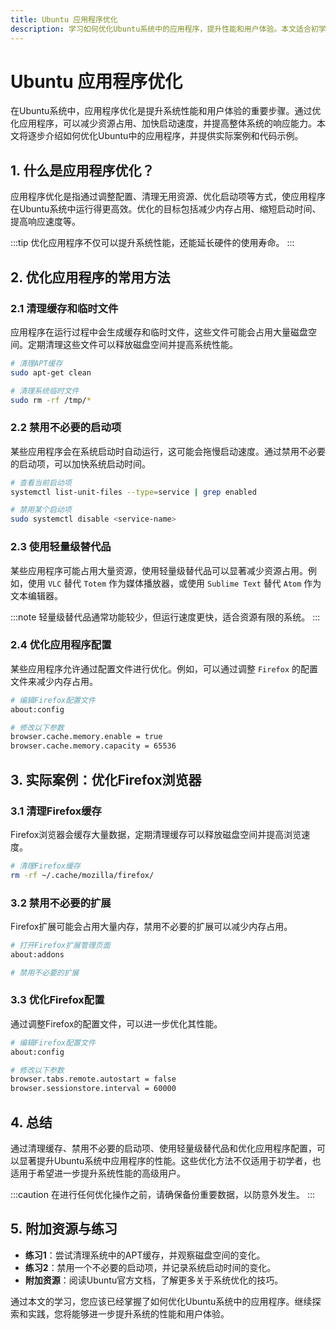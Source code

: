 ```yaml
---
title: Ubuntu 应用程序优化
description: 学习如何优化Ubuntu系统中的应用程序，提升性能和用户体验。本文适合初学者，涵盖基础概念、实际案例和代码示例。
---
```


# Ubuntu 应用程序优化

在Ubuntu系统中，应用程序优化是提升系统性能和用户体验的重要步骤。通过优化应用程序，可以减少资源占用、加快启动速度，并提高整体系统的响应能力。本文将逐步介绍如何优化Ubuntu中的应用程序，并提供实际案例和代码示例。

## 1. 什么是应用程序优化？

应用程序优化是指通过调整配置、清理无用资源、优化启动项等方式，使应用程序在Ubuntu系统中运行得更高效。优化的目标包括减少内存占用、缩短启动时间、提高响应速度等。

:::tip
优化应用程序不仅可以提升系统性能，还能延长硬件的使用寿命。
:::

## 2. 优化应用程序的常用方法

### 2.1 清理缓存和临时文件

应用程序在运行过程中会生成缓存和临时文件，这些文件可能会占用大量磁盘空间。定期清理这些文件可以释放磁盘空间并提高系统性能。

```bash
# 清理APT缓存
sudo apt-get clean

# 清理系统临时文件
sudo rm -rf /tmp/*
```

### 2.2 禁用不必要的启动项

某些应用程序会在系统启动时自动运行，这可能会拖慢启动速度。通过禁用不必要的启动项，可以加快系统启动时间。

```bash
# 查看当前启动项
systemctl list-unit-files --type=service | grep enabled

# 禁用某个启动项
sudo systemctl disable <service-name>
```

### 2.3 使用轻量级替代品

某些应用程序可能占用大量资源，使用轻量级替代品可以显著减少资源占用。例如，使用 `VLC` 替代 `Totem` 作为媒体播放器，或使用 `Sublime Text` 替代 `Atom` 作为文本编辑器。

:::note
轻量级替代品通常功能较少，但运行速度更快，适合资源有限的系统。
:::

### 2.4 优化应用程序配置

某些应用程序允许通过配置文件进行优化。例如，可以通过调整 `Firefox` 的配置文件来减少内存占用。

```bash
# 编辑Firefox配置文件
about:config

# 修改以下参数
browser.cache.memory.enable = true
browser.cache.memory.capacity = 65536
```

## 3. 实际案例：优化Firefox浏览器

### 3.1 清理Firefox缓存

Firefox浏览器会缓存大量数据，定期清理缓存可以释放磁盘空间并提高浏览速度。

```bash
# 清理Firefox缓存
rm -rf ~/.cache/mozilla/firefox/
```

### 3.2 禁用不必要的扩展

Firefox扩展可能会占用大量内存，禁用不必要的扩展可以减少内存占用。

```bash
# 打开Firefox扩展管理页面
about:addons

# 禁用不必要的扩展
```

### 3.3 优化Firefox配置

通过调整Firefox的配置文件，可以进一步优化其性能。

```bash
# 编辑Firefox配置文件
about:config

# 修改以下参数
browser.tabs.remote.autostart = false
browser.sessionstore.interval = 60000
```

## 4. 总结

通过清理缓存、禁用不必要的启动项、使用轻量级替代品和优化应用程序配置，可以显著提升Ubuntu系统中应用程序的性能。这些优化方法不仅适用于初学者，也适用于希望进一步提升系统性能的高级用户。

:::caution
在进行任何优化操作之前，请确保备份重要数据，以防意外发生。
:::

## 5. 附加资源与练习

- **练习1**：尝试清理系统中的APT缓存，并观察磁盘空间的变化。
- **练习2**：禁用一个不必要的启动项，并记录系统启动时间的变化。
- **附加资源**：阅读Ubuntu官方文档，了解更多关于系统优化的技巧。

通过本文的学习，您应该已经掌握了如何优化Ubuntu系统中的应用程序。继续探索和实践，您将能够进一步提升系统的性能和用户体验。